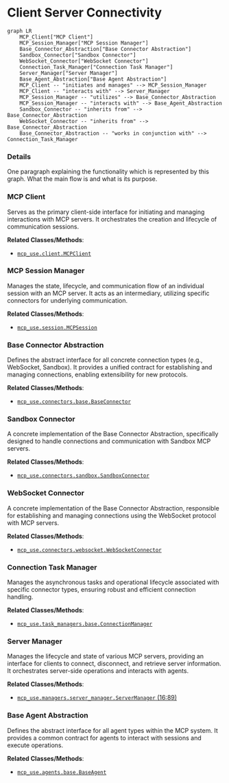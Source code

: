 # Client Server Connectivity
```mermaid
graph LR
    MCP_Client["MCP Client"]
    MCP_Session_Manager["MCP Session Manager"]
    Base_Connector_Abstraction["Base Connector Abstraction"]
    Sandbox_Connector["Sandbox Connector"]
    WebSocket_Connector["WebSocket Connector"]
    Connection_Task_Manager["Connection Task Manager"]
    Server_Manager["Server Manager"]
    Base_Agent_Abstraction["Base Agent Abstraction"]
    MCP_Client -- "initiates and manages" --> MCP_Session_Manager
    MCP_Client -- "interacts with" --> Server_Manager
    MCP_Session_Manager -- "utilizes" --> Base_Connector_Abstraction
    MCP_Session_Manager -- "interacts with" --> Base_Agent_Abstraction
    Sandbox_Connector -- "inherits from" --> Base_Connector_Abstraction
    WebSocket_Connector -- "inherits from" --> Base_Connector_Abstraction
    Base_Connector_Abstraction -- "works in conjunction with" --> Connection_Task_Manager
```

### Details

One paragraph explaining the functionality which is represented by this graph. What the main flow is and what is its purpose.

### MCP Client
Serves as the primary client-side interface for initiating and managing interactions with MCP servers. It orchestrates the creation and lifecycle of communication sessions.


**Related Classes/Methods**:

- <a href="https://github.com/mcp-use/mcp-use/blob/main/mcp_use/client.py" target="_blank" rel="noopener noreferrer">`mcp_use.client.MCPClient`</a>


### MCP Session Manager
Manages the state, lifecycle, and communication flow of an individual session with an MCP server. It acts as an intermediary, utilizing specific connectors for underlying communication.


**Related Classes/Methods**:

- <a href="https://github.com/mcp-use/mcp-use/blob/main/mcp_use/session.py" target="_blank" rel="noopener noreferrer">`mcp_use.session.MCPSession`</a>


### Base Connector Abstraction
Defines the abstract interface for all concrete connection types (e.g., WebSocket, Sandbox). It provides a unified contract for establishing and managing connections, enabling extensibility for new protocols.


**Related Classes/Methods**:

- <a href="https://github.com/mcp-use/mcp-use/blob/main/mcp_use/connectors/base.py" target="_blank" rel="noopener noreferrer">`mcp_use.connectors.base.BaseConnector`</a>


### Sandbox Connector
A concrete implementation of the Base Connector Abstraction, specifically designed to handle connections and communication with Sandbox MCP servers.


**Related Classes/Methods**:

- <a href="https://github.com/mcp-use/mcp-use/blob/main/mcp_use/connectors/sandbox.py" target="_blank" rel="noopener noreferrer">`mcp_use.connectors.sandbox.SandboxConnector`</a>


### WebSocket Connector
A concrete implementation of the Base Connector Abstraction, responsible for establishing and managing connections using the WebSocket protocol with MCP servers.


**Related Classes/Methods**:

- <a href="https://github.com/mcp-use/mcp-use/blob/main/mcp_use/connectors/websocket.py" target="_blank" rel="noopener noreferrer">`mcp_use.connectors.websocket.WebSocketConnector`</a>


### Connection Task Manager
Manages the asynchronous tasks and operational lifecycle associated with specific connector types, ensuring robust and efficient connection handling.


**Related Classes/Methods**:

- <a href="https://github.com/mcp-use/mcp-use/blob/main/mcp_use/task_managers/base.py" target="_blank" rel="noopener noreferrer">`mcp_use.task_managers.base.ConnectionManager`</a>


### Server Manager
Manages the lifecycle and state of various MCP servers, providing an interface for clients to connect, disconnect, and retrieve server information. It orchestrates server-side operations and interacts with agents.


**Related Classes/Methods**:

- <a href="https://github.com/mcp-use/mcp-use/blob/main/mcp_use/managers/server_manager.py#L16-L89" target="_blank" rel="noopener noreferrer">`mcp_use.managers.server_manager.ServerManager` (16:89)</a>


### Base Agent Abstraction
Defines the abstract interface for all agent types within the MCP system. It provides a common contract for agents to interact with sessions and execute operations.


**Related Classes/Methods**:

- <a href="https://github.com/mcp-use/mcp-use/blob/main/mcp_use/agents/base.py" target="_blank" rel="noopener noreferrer">`mcp_use.agents.base.BaseAgent`</a>
